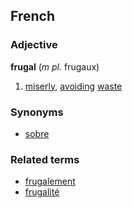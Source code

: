 ==French==
===Adjective===
'''frugal''' (''m pl.'' frugaux)

# [[miserly]], [[avoid]]ing [[waste]]

===Synonyms===
*[[sobre]]

===Related terms===
*[[frugalement]]
*[[frugalité]]
